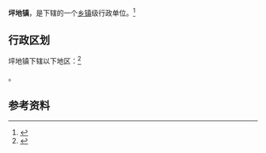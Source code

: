 {{他用|subject=贵州省天柱县坪地镇|other=原广东省深圳市坪地镇|坪地街道}}
{{中国乡级行政区|52/26/27/102/000}}

'''坪地镇'''，是{{PRC admin/fullname|52/26/27/102/000|3}}下辖的一个[[乡镇|乡镇]]级行政单位。<ref>{{PRC admin/ref sgc|{{PRC admin/parent|52/26/27/102/000}}}}</ref>

== 行政区划 ==

坪地镇下辖以下地区：<ref>{{PRC admin/ref sgc|52/26/27/102/000}}</ref>

{{PRC admin/children|52/26/27/102/000}}。

== 参考资料 ==

{{reflist}}

{{行政区划小作品}}
{{PRC admin/navcat|52/26/27/102/000}}